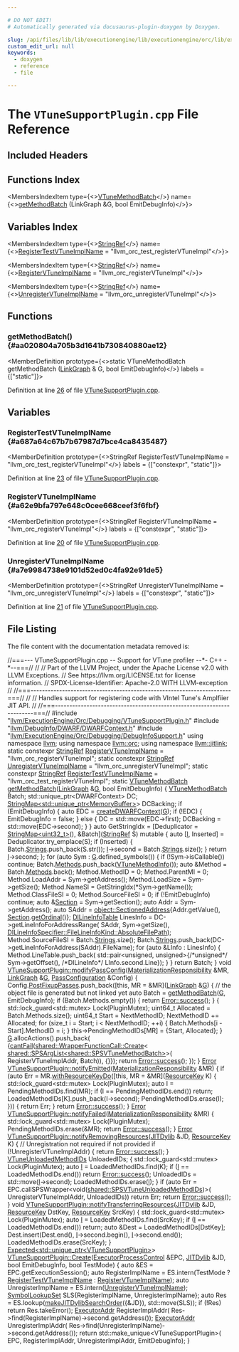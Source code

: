 ```yaml
---

# DO NOT EDIT!
# Automatically generated via docusaurus-plugin-doxygen by Doxygen.

slug: /api/files/lib/lib/executionengine/lib/executionengine/orc/lib/executionengine/orc/debugging/vtunesupportplugin-cpp
custom_edit_url: null
keywords:
  - doxygen
  - reference
  - file

---
```





# The `VTuneSupportPlugin.cpp` File Reference

<DoxygenPage pluginConfig={pluginConfig}>



## Included Headers

<IncludesList>
<IncludesListItem
  filePath="llvm/ExecutionEngine/Orc/Debugging/VTuneSupportPlugin.h"
  permalink="/docs/api/files/include/include/llvm/include/llvm/executionengine/include/llvm/executionengine/orc/include/llvm/executionengine/orc/debugging/vtunesupportplugin-h"
  isLocal="true" />
<IncludesListItem
  filePath="llvm/DebugInfo/DWARF/DWARFContext.h"
  permalink="/docs/api/files/include/include/llvm/include/llvm/debuginfo/include/llvm/debuginfo/dwarf/dwarfcontext-h"
  isLocal="true" />
<IncludesListItem
  filePath="llvm/ExecutionEngine/Orc/Debugging/DebugInfoSupport.h"
  permalink="/docs/api/files/include/include/llvm/include/llvm/executionengine/include/llvm/executionengine/orc/include/llvm/executionengine/orc/debugging/debuginfosupport-h"
  isLocal="true" />
</IncludesList>

## Functions Index

<MembersIndex>

<MembersIndexItem
  type={<><a href="/docs/api/structs/llvm/orc/vtunemethodbatch">VTuneMethodBatch</a></>}
  name={<><a href="#aa020804a705b3d1641b730840880ae12">getMethodBatch</a> (LinkGraph &amp;G, bool EmitDebugInfo)</>}>
</MembersIndexItem>

</MembersIndex>

## Variables Index

<MembersIndex>

<MembersIndexItem
  type={<><a href="/docs/api/classes/llvm/stringref">StringRef</a></>}
  name={<><a href="#a687a64c67b7b67987d7bce4ca8435487">RegisterTestVTuneImplName</a> =
    &quot;llvm&#95;orc&#95;test&#95;registerVTuneImpl&quot;</>}>
</MembersIndexItem>

<MembersIndexItem
  type={<><a href="/docs/api/classes/llvm/stringref">StringRef</a></>}
  name={<><a href="#a62e9bfa797e648c0cee668ceef3f6fbf">RegisterVTuneImplName</a> = &quot;llvm&#95;orc&#95;registerVTuneImpl&quot;</>}>
</MembersIndexItem>

<MembersIndexItem
  type={<><a href="/docs/api/classes/llvm/stringref">StringRef</a></>}
  name={<><a href="#a7e9984738e9101d52ed0c4fa92e91de5">UnregisterVTuneImplName</a> =
    &quot;llvm&#95;orc&#95;unregisterVTuneImpl&quot;</>}>
</MembersIndexItem>

</MembersIndex>


<SectionDefinition>

## Functions

### getMethodBatch() {#aa020804a705b3d1641b730840880ae12}

<MemberDefinition
  prototype={<>static VTuneMethodBatch getMethodBatch (<a href="/docs/api/classes/llvm/jitlink/linkgraph">LinkGraph</a> &amp; G, bool EmitDebugInfo)</>}
  labels = {["static"]}>

Definition at line <a href="#l00026">26</a> of file <a href="/docs/api/files/lib/lib/executionengine/lib/executionengine/orc/lib/executionengine/orc/debugging/vtunesupportplugin-cpp">VTuneSupportPlugin.cpp</a>.
</MemberDefinition>

</SectionDefinition>

<SectionDefinition>

## Variables

### RegisterTestVTuneImplName {#a687a64c67b7b67987d7bce4ca8435487}

<MemberDefinition
  prototype={<>StringRef RegisterTestVTuneImplName =
    &quot;llvm&#95;orc&#95;test&#95;registerVTuneImpl&quot;</>}
  labels = {["constexpr", "static"]}>

Definition at line <a href="#l00023">23</a> of file <a href="/docs/api/files/lib/lib/executionengine/lib/executionengine/orc/lib/executionengine/orc/debugging/vtunesupportplugin-cpp">VTuneSupportPlugin.cpp</a>.
</MemberDefinition>

### RegisterVTuneImplName {#a62e9bfa797e648c0cee668ceef3f6fbf}

<MemberDefinition
  prototype={<>StringRef RegisterVTuneImplName = &quot;llvm&#95;orc&#95;registerVTuneImpl&quot;</>}
  labels = {["constexpr", "static"]}>

Definition at line <a href="#l00020">20</a> of file <a href="/docs/api/files/lib/lib/executionengine/lib/executionengine/orc/lib/executionengine/orc/debugging/vtunesupportplugin-cpp">VTuneSupportPlugin.cpp</a>.
</MemberDefinition>

### UnregisterVTuneImplName {#a7e9984738e9101d52ed0c4fa92e91de5}

<MemberDefinition
  prototype={<>StringRef UnregisterVTuneImplName =
    &quot;llvm&#95;orc&#95;unregisterVTuneImpl&quot;</>}
  labels = {["constexpr", "static"]}>

Definition at line <a href="#l00021">21</a> of file <a href="/docs/api/files/lib/lib/executionengine/lib/executionengine/orc/lib/executionengine/orc/debugging/vtunesupportplugin-cpp">VTuneSupportPlugin.cpp</a>.
</MemberDefinition>

</SectionDefinition>

## File Listing

The file content with the documentation metadata removed is:

<ProgramListing>

<Link id="l00001" /><CodeLine lineNumber="1"><Highlight kind="comment">//===--- VTuneSupportPlugin.cpp -- Support for VTune profiler --&#42;- C++ -&#42;--===//</Highlight><Highlight kind="normal"></Highlight></CodeLine>
<Link id="l00002" /><CodeLine lineNumber="2"><Highlight kind="normal"></Highlight><Highlight kind="comment">//</Highlight><Highlight kind="normal"></Highlight></CodeLine>
<Link id="l00003" /><CodeLine lineNumber="3"><Highlight kind="normal"></Highlight><Highlight kind="comment">// Part of the LLVM Project, under the Apache License v2.0 with LLVM Exceptions.</Highlight><Highlight kind="normal"></Highlight></CodeLine>
<Link id="l00004" /><CodeLine lineNumber="4"><Highlight kind="normal"></Highlight><Highlight kind="comment">// See https://llvm.org/LICENSE.txt for license information.</Highlight><Highlight kind="normal"></Highlight></CodeLine>
<Link id="l00005" /><CodeLine lineNumber="5"><Highlight kind="normal"></Highlight><Highlight kind="comment">// SPDX-License-Identifier: Apache-2.0 WITH LLVM-exception</Highlight><Highlight kind="normal"></Highlight></CodeLine>
<Link id="l00006" /><CodeLine lineNumber="6"><Highlight kind="normal"></Highlight><Highlight kind="comment">//</Highlight><Highlight kind="normal"></Highlight></CodeLine>
<Link id="l00007" /><CodeLine lineNumber="7"><Highlight kind="normal"></Highlight><Highlight kind="comment">//===----------------------------------------------------------------------===//</Highlight><Highlight kind="normal"></Highlight></CodeLine>
<Link id="l00008" /><CodeLine lineNumber="8"><Highlight kind="normal"></Highlight><Highlight kind="comment">//</Highlight><Highlight kind="normal"></Highlight></CodeLine>
<Link id="l00009" /><CodeLine lineNumber="9"><Highlight kind="normal"></Highlight><Highlight kind="comment">// Handles support for registering code with VIntel Tune&#39;s Amplfiier JIT API.</Highlight><Highlight kind="normal"></Highlight></CodeLine>
<Link id="l00010" /><CodeLine lineNumber="10"><Highlight kind="normal"></Highlight><Highlight kind="comment">//</Highlight><Highlight kind="normal"></Highlight></CodeLine>
<Link id="l00011" /><CodeLine lineNumber="11"><Highlight kind="normal"></Highlight><Highlight kind="comment">//===----------------------------------------------------------------------===//</Highlight><Highlight kind="normal"></Highlight></CodeLine>
<Link id="l00012" /><CodeLine lineNumber="12"><Highlight kind="normal"></Highlight><Highlight kind="preprocessor">#include &quot;<a href="/docs/api/files/include/include/llvm/include/llvm/executionengine/include/llvm/executionengine/orc/include/llvm/executionengine/orc/debugging/vtunesupportplugin-h">llvm/ExecutionEngine/Orc/Debugging/VTuneSupportPlugin.h</a>&quot;</Highlight><Highlight kind="normal"></Highlight></CodeLine>
<Link id="l00013" /><CodeLine lineNumber="13"><Highlight kind="normal"></Highlight><Highlight kind="preprocessor">#include &quot;<a href="/docs/api/files/include/include/llvm/include/llvm/debuginfo/include/llvm/debuginfo/dwarf/dwarfcontext-h">llvm/DebugInfo/DWARF/DWARFContext.h</a>&quot;</Highlight><Highlight kind="normal"></Highlight></CodeLine>
<Link id="l00014" /><CodeLine lineNumber="14"><Highlight kind="normal"></Highlight><Highlight kind="preprocessor">#include &quot;<a href="/docs/api/files/include/include/llvm/include/llvm/executionengine/include/llvm/executionengine/orc/include/llvm/executionengine/orc/debugging/debuginfosupport-h">llvm/ExecutionEngine/Orc/Debugging/DebugInfoSupport.h</a>&quot;</Highlight><Highlight kind="normal"></Highlight></CodeLine>
<Link id="l00015" /><CodeLine lineNumber="15"><Highlight kind="normal"></Highlight></CodeLine>
<Link id="l00016" /><CodeLine lineNumber="16"><Highlight kind="normal"></Highlight><Highlight kind="keyword">using namespace </Highlight><Highlight kind="normal"><a href="/docs/api/namespaces/llvm">llvm</a>;</Highlight></CodeLine>
<Link id="l00017" /><CodeLine lineNumber="17"><Highlight kind="normal"></Highlight><Highlight kind="keyword">using namespace </Highlight><Highlight kind="normal"><a href="/docs/api/namespaces/llvm/orc">llvm::orc</a>;</Highlight></CodeLine>
<Link id="l00018" /><CodeLine lineNumber="18"><Highlight kind="normal"></Highlight><Highlight kind="keyword">using namespace </Highlight><Highlight kind="normal"><a href="/docs/api/namespaces/llvm/jitlink">llvm::jitlink</a>;</Highlight></CodeLine>
<Link id="l00019" /><CodeLine lineNumber="19"><Highlight kind="normal"></Highlight></CodeLine>
<Link id="l00020" /><CodeLine lineNumber="20" lineLink="#a62e9bfa797e648c0cee668ceef3f6fbf"><Highlight kind="normal"></Highlight><Highlight kind="keyword">static</Highlight><Highlight kind="normal"> </Highlight><Highlight kind="keyword">constexpr</Highlight><Highlight kind="normal"> <a href="/docs/api/classes/llvm/stringref">StringRef</a> <a href="#a62e9bfa797e648c0cee668ceef3f6fbf">RegisterVTuneImplName</a> = </Highlight><Highlight kind="stringliteral">&quot;llvm&#95;orc&#95;registerVTuneImpl&quot;</Highlight><Highlight kind="normal">;</Highlight></CodeLine>
<Link id="l00021" /><CodeLine lineNumber="21" lineLink="#a7e9984738e9101d52ed0c4fa92e91de5"><Highlight kind="normal"></Highlight><Highlight kind="keyword">static</Highlight><Highlight kind="normal"> </Highlight><Highlight kind="keyword">constexpr</Highlight><Highlight kind="normal"> <a href="/docs/api/classes/llvm/stringref">StringRef</a> <a href="#a7e9984738e9101d52ed0c4fa92e91de5">UnregisterVTuneImplName</a> =</Highlight></CodeLine>
<Link id="l00022" /><CodeLine lineNumber="22"><Highlight kind="normal">    </Highlight><Highlight kind="stringliteral">&quot;llvm&#95;orc&#95;unregisterVTuneImpl&quot;</Highlight><Highlight kind="normal">;</Highlight></CodeLine>
<Link id="l00023" /><CodeLine lineNumber="23" lineLink="#a687a64c67b7b67987d7bce4ca8435487"><Highlight kind="normal"></Highlight><Highlight kind="keyword">static</Highlight><Highlight kind="normal"> </Highlight><Highlight kind="keyword">constexpr</Highlight><Highlight kind="normal"> <a href="/docs/api/classes/llvm/stringref">StringRef</a> <a href="#a687a64c67b7b67987d7bce4ca8435487">RegisterTestVTuneImplName</a> =</Highlight></CodeLine>
<Link id="l00024" /><CodeLine lineNumber="24"><Highlight kind="normal">    </Highlight><Highlight kind="stringliteral">&quot;llvm&#95;orc&#95;test&#95;registerVTuneImpl&quot;</Highlight><Highlight kind="normal">;</Highlight></CodeLine>
<Link id="l00025" /><CodeLine lineNumber="25"><Highlight kind="normal"></Highlight></CodeLine>
<Link id="l00026" /><CodeLine lineNumber="26" lineLink="#aa020804a705b3d1641b730840880ae12"><Highlight kind="normal"></Highlight><Highlight kind="keyword">static</Highlight><Highlight kind="normal"> <a href="/docs/api/structs/llvm/orc/vtunemethodbatch">VTuneMethodBatch</a> <a href="#aa020804a705b3d1641b730840880ae12">getMethodBatch</a>(<a href="/docs/api/classes/llvm/jitlink/linkgraph">LinkGraph</a> &amp;<a href="/docs/api/files/lib/lib/support/md5-cpp/#ad96b7cf3182ce2ba85e5a7a93b12c441">G</a>, </Highlight><Highlight kind="keywordtype">bool</Highlight><Highlight kind="normal"> EmitDebugInfo) &#123;</Highlight></CodeLine>
<Link id="l00027" /><CodeLine lineNumber="27"><Highlight kind="normal">  <a href="/docs/api/structs/llvm/orc/vtunemethodbatch">VTuneMethodBatch</a> Batch;</Highlight></CodeLine>
<Link id="l00028" /><CodeLine lineNumber="28"><Highlight kind="normal">  std::unique&#95;ptr&lt;DWARFContext&gt; DC;</Highlight></CodeLine>
<Link id="l00029" /><CodeLine lineNumber="29"><Highlight kind="normal">  <a href="/docs/api/classes/llvm/stringmap">StringMap&lt;std::unique&#95;ptr&lt;MemoryBuffer&gt;</a>&gt; DCBacking;</Highlight></CodeLine>
<Link id="l00030" /><CodeLine lineNumber="30"><Highlight kind="normal">  </Highlight><Highlight kind="keywordflow">if</Highlight><Highlight kind="normal"> (EmitDebugInfo) &#123;</Highlight></CodeLine>
<Link id="l00031" /><CodeLine lineNumber="31"><Highlight kind="normal">    </Highlight><Highlight kind="keyword">auto</Highlight><Highlight kind="normal"> EDC = <a href="/docs/api/namespaces/llvm/orc/#a9ecb3cb1036963ce01100bfddac5791f">createDWARFContext</a>(<a href="/docs/api/files/lib/lib/support/md5-cpp/#ad96b7cf3182ce2ba85e5a7a93b12c441">G</a>);</Highlight></CodeLine>
<Link id="l00032" /><CodeLine lineNumber="32"><Highlight kind="normal">    </Highlight><Highlight kind="keywordflow">if</Highlight><Highlight kind="normal"> (!EDC) &#123;</Highlight></CodeLine>
<Link id="l00033" /><CodeLine lineNumber="33"><Highlight kind="normal">      EmitDebugInfo = </Highlight><Highlight kind="keyword">false</Highlight><Highlight kind="normal">;</Highlight></CodeLine>
<Link id="l00034" /><CodeLine lineNumber="34"><Highlight kind="normal">    &#125; </Highlight><Highlight kind="keywordflow">else</Highlight><Highlight kind="normal"> &#123;</Highlight></CodeLine>
<Link id="l00035" /><CodeLine lineNumber="35"><Highlight kind="normal">      DC = std::move(EDC-&gt;first);</Highlight></CodeLine>
<Link id="l00036" /><CodeLine lineNumber="36"><Highlight kind="normal">      DCBacking = std::move(EDC-&gt;second);</Highlight></CodeLine>
<Link id="l00037" /><CodeLine lineNumber="37"><Highlight kind="normal">    &#125;</Highlight></CodeLine>
<Link id="l00038" /><CodeLine lineNumber="38"><Highlight kind="normal">  &#125;</Highlight></CodeLine>
<Link id="l00039" /><CodeLine lineNumber="39"><Highlight kind="normal"></Highlight></CodeLine>
<Link id="l00040" /><CodeLine lineNumber="40"><Highlight kind="normal">  </Highlight><Highlight kind="keyword">auto</Highlight><Highlight kind="normal"> GetStringIdx = &#91;Deduplicator = <a href="/docs/api/classes/llvm/stringmap">StringMap&lt;uint32&#95;t&gt;</a>(),</Highlight></CodeLine>
<Link id="l00041" /><CodeLine lineNumber="41"><Highlight kind="normal">                       &amp;Batch&#93;(<a href="/docs/api/classes/llvm/stringref">StringRef</a> S) </Highlight><Highlight kind="keyword">mutable</Highlight><Highlight kind="normal"> &#123;</Highlight></CodeLine>
<Link id="l00042" /><CodeLine lineNumber="42"><Highlight kind="normal">    </Highlight><Highlight kind="keyword">auto</Highlight><Highlight kind="normal"> &#91;<a href="/docs/api/files/lib/lib/support/md5-cpp/#ac0eafdc9ee161b71e7af98af736952fd">I</a>, Inserted&#93; = Deduplicator.try&#95;emplace(S);</Highlight></CodeLine>
<Link id="l00043" /><CodeLine lineNumber="43"><Highlight kind="normal">    </Highlight><Highlight kind="keywordflow">if</Highlight><Highlight kind="normal"> (Inserted) &#123;</Highlight></CodeLine>
<Link id="l00044" /><CodeLine lineNumber="44"><Highlight kind="normal">      Batch.<a href="/docs/api/structs/llvm/orc/vtunemethodbatch/#afa10d580670187d5e346eb9fc87ff5c9">Strings</a>.push&#95;back(S.str());</Highlight></CodeLine>
<Link id="l00045" /><CodeLine lineNumber="45"><Highlight kind="normal">      <a href="/docs/api/files/lib/lib/support/md5-cpp/#ac0eafdc9ee161b71e7af98af736952fd">I</a>-&gt;second = Batch.<a href="/docs/api/structs/llvm/orc/vtunemethodbatch/#afa10d580670187d5e346eb9fc87ff5c9">Strings</a>.size();</Highlight></CodeLine>
<Link id="l00046" /><CodeLine lineNumber="46"><Highlight kind="normal">    &#125;</Highlight></CodeLine>
<Link id="l00047" /><CodeLine lineNumber="47"><Highlight kind="normal">    </Highlight><Highlight kind="keywordflow">return</Highlight><Highlight kind="normal"> <a href="/docs/api/files/lib/lib/support/md5-cpp/#ac0eafdc9ee161b71e7af98af736952fd">I</a>-&gt;second;</Highlight></CodeLine>
<Link id="l00048" /><CodeLine lineNumber="48"><Highlight kind="normal">  &#125;;</Highlight></CodeLine>
<Link id="l00049" /><CodeLine lineNumber="49"><Highlight kind="normal">  </Highlight><Highlight kind="keywordflow">for</Highlight><Highlight kind="normal"> (</Highlight><Highlight kind="keyword">auto</Highlight><Highlight kind="normal"> Sym : <a href="/docs/api/files/lib/lib/support/md5-cpp/#ad96b7cf3182ce2ba85e5a7a93b12c441">G</a>.defined&#95;symbols()) &#123;</Highlight></CodeLine>
<Link id="l00050" /><CodeLine lineNumber="50"><Highlight kind="normal">    </Highlight><Highlight kind="keywordflow">if</Highlight><Highlight kind="normal"> (!Sym-&gt;isCallable())</Highlight></CodeLine>
<Link id="l00051" /><CodeLine lineNumber="51"><Highlight kind="normal">      </Highlight><Highlight kind="keywordflow">continue</Highlight><Highlight kind="normal">;</Highlight></CodeLine>
<Link id="l00052" /><CodeLine lineNumber="52"><Highlight kind="normal"></Highlight></CodeLine>
<Link id="l00053" /><CodeLine lineNumber="53"><Highlight kind="normal">    Batch.<a href="/docs/api/structs/llvm/orc/vtunemethodbatch/#aa63fd9436c42d31236324d97fc303d4b">Methods</a>.push&#95;back(<a href="/docs/api/structs/llvm/orc/vtunemethodinfo">VTuneMethodInfo</a>());</Highlight></CodeLine>
<Link id="l00054" /><CodeLine lineNumber="54"><Highlight kind="normal">    </Highlight><Highlight kind="keyword">auto</Highlight><Highlight kind="normal"> &amp;Method = Batch.<a href="/docs/api/structs/llvm/orc/vtunemethodbatch/#aa63fd9436c42d31236324d97fc303d4b">Methods</a>.back();</Highlight></CodeLine>
<Link id="l00055" /><CodeLine lineNumber="55"><Highlight kind="normal">    Method.MethodID = 0;</Highlight></CodeLine>
<Link id="l00056" /><CodeLine lineNumber="56"><Highlight kind="normal">    Method.ParentMI = 0;</Highlight></CodeLine>
<Link id="l00057" /><CodeLine lineNumber="57"><Highlight kind="normal">    Method.LoadAddr = Sym-&gt;getAddress();</Highlight></CodeLine>
<Link id="l00058" /><CodeLine lineNumber="58"><Highlight kind="normal">    Method.LoadSize = Sym-&gt;getSize();</Highlight></CodeLine>
<Link id="l00059" /><CodeLine lineNumber="59"><Highlight kind="normal">    Method.NameSI = GetStringIdx(&#42;Sym-&gt;getName());</Highlight></CodeLine>
<Link id="l00060" /><CodeLine lineNumber="60"><Highlight kind="normal">    Method.ClassFileSI = 0;</Highlight></CodeLine>
<Link id="l00061" /><CodeLine lineNumber="61"><Highlight kind="normal">    Method.SourceFileSI = 0;</Highlight></CodeLine>
<Link id="l00062" /><CodeLine lineNumber="62"><Highlight kind="normal"></Highlight></CodeLine>
<Link id="l00063" /><CodeLine lineNumber="63"><Highlight kind="normal">    </Highlight><Highlight kind="keywordflow">if</Highlight><Highlight kind="normal"> (!EmitDebugInfo)</Highlight></CodeLine>
<Link id="l00064" /><CodeLine lineNumber="64"><Highlight kind="normal">      </Highlight><Highlight kind="keywordflow">continue</Highlight><Highlight kind="normal">;</Highlight></CodeLine>
<Link id="l00065" /><CodeLine lineNumber="65"><Highlight kind="normal"></Highlight></CodeLine>
<Link id="l00066" /><CodeLine lineNumber="66"><Highlight kind="normal">    </Highlight><Highlight kind="keyword">auto</Highlight><Highlight kind="normal"> &amp;<a href="/docs/api/classes/llvm/jitlink/section">Section</a> = Sym-&gt;getSection();</Highlight></CodeLine>
<Link id="l00067" /><CodeLine lineNumber="67"><Highlight kind="normal">    </Highlight><Highlight kind="keyword">auto</Highlight><Highlight kind="normal"> Addr = Sym-&gt;getAddress();</Highlight></CodeLine>
<Link id="l00068" /><CodeLine lineNumber="68"><Highlight kind="normal">    </Highlight><Highlight kind="keyword">auto</Highlight><Highlight kind="normal"> SAddr =</Highlight></CodeLine>
<Link id="l00069" /><CodeLine lineNumber="69"><Highlight kind="normal">        <a href="/docs/api/structs/llvm/object/sectionedaddress">object::SectionedAddress</a>&#123;Addr.getValue(), <a href="/docs/api/classes/llvm/jitlink/section">Section</a>.<a href="/docs/api/classes/llvm/jitlink/section/#a46c35148a73ab51b69108948f0361d52">getOrdinal</a>()&#125;;</Highlight></CodeLine>
<Link id="l00070" /><CodeLine lineNumber="70"><Highlight kind="normal">    <a href="/docs/api/namespaces/llvm/#a35d153b242ca028df3d73d57dd256522">DILineInfoTable</a> LinesInfo = DC-&gt;getLineInfoForAddressRange(</Highlight></CodeLine>
<Link id="l00071" /><CodeLine lineNumber="71"><Highlight kind="normal">        SAddr, Sym-&gt;getSize(),</Highlight></CodeLine>
<Link id="l00072" /><CodeLine lineNumber="72"><Highlight kind="normal">        <a href="/docs/api/structs/llvm/dilineinfospecifier/#a4d01b170267924ab4225e3c93ad666c3a7e2c85add6bbb98ae5b91471b11fd9a2">DILineInfoSpecifier::FileLineInfoKind::AbsoluteFilePath</a>);</Highlight></CodeLine>
<Link id="l00073" /><CodeLine lineNumber="73"><Highlight kind="normal">    Method.SourceFileSI = Batch.<a href="/docs/api/structs/llvm/orc/vtunemethodbatch/#afa10d580670187d5e346eb9fc87ff5c9">Strings</a>.size();</Highlight></CodeLine>
<Link id="l00074" /><CodeLine lineNumber="74"><Highlight kind="normal">    Batch.<a href="/docs/api/structs/llvm/orc/vtunemethodbatch/#afa10d580670187d5e346eb9fc87ff5c9">Strings</a>.push&#95;back(DC-&gt;getLineInfoForAddress(SAddr).FileName);</Highlight></CodeLine>
<Link id="l00075" /><CodeLine lineNumber="75"><Highlight kind="normal">    </Highlight><Highlight kind="keywordflow">for</Highlight><Highlight kind="normal"> (</Highlight><Highlight kind="keyword">auto</Highlight><Highlight kind="normal"> &amp;LInfo : LinesInfo) &#123;</Highlight></CodeLine>
<Link id="l00076" /><CodeLine lineNumber="76"><Highlight kind="normal">      Method.LineTable.push&#95;back(</Highlight></CodeLine>
<Link id="l00077" /><CodeLine lineNumber="77"><Highlight kind="normal">          std::pair&lt;unsigned, unsigned&gt;&#123;</Highlight><Highlight kind="comment">/&#42;unsigned&#42;/</Highlight><Highlight kind="normal"> Sym-&gt;getOffset(),</Highlight></CodeLine>
<Link id="l00078" /><CodeLine lineNumber="78"><Highlight kind="normal">                                        </Highlight><Highlight kind="comment">/&#42;DILineInfo&#42;/</Highlight><Highlight kind="normal"> LInfo.second.Line&#125;);</Highlight></CodeLine>
<Link id="l00079" /><CodeLine lineNumber="79"><Highlight kind="normal">    &#125;</Highlight></CodeLine>
<Link id="l00080" /><CodeLine lineNumber="80"><Highlight kind="normal">  &#125;</Highlight></CodeLine>
<Link id="l00081" /><CodeLine lineNumber="81"><Highlight kind="normal">  </Highlight><Highlight kind="keywordflow">return</Highlight><Highlight kind="normal"> Batch;</Highlight></CodeLine>
<Link id="l00082" /><CodeLine lineNumber="82"><Highlight kind="normal">&#125;</Highlight></CodeLine>
<Link id="l00083" /><CodeLine lineNumber="83"><Highlight kind="normal"></Highlight></CodeLine>
<Link id="l00084" /><CodeLine lineNumber="84" lineLink="/docs/api/classes/llvm/orc/vtunesupportplugin/#a853290f0b4ae904b8ab68e6a06f8bab9"><Highlight kind="normal"></Highlight><Highlight kind="keywordtype">void</Highlight><Highlight kind="normal"> <a href="/docs/api/classes/llvm/orc/vtunesupportplugin/#a853290f0b4ae904b8ab68e6a06f8bab9">VTuneSupportPlugin::modifyPassConfig</a>(<a href="/docs/api/classes/llvm/orc/materializationresponsibility">MaterializationResponsibility</a> &amp;MR,</Highlight></CodeLine>
<Link id="l00085" /><CodeLine lineNumber="85"><Highlight kind="normal">                                          <a href="/docs/api/classes/llvm/jitlink/linkgraph">LinkGraph</a> &amp;<a href="/docs/api/files/lib/lib/support/md5-cpp/#ad96b7cf3182ce2ba85e5a7a93b12c441">G</a>,</Highlight></CodeLine>
<Link id="l00086" /><CodeLine lineNumber="86"><Highlight kind="normal">                                          <a href="/docs/api/structs/llvm/jitlink/passconfiguration">PassConfiguration</a> &amp;Config) &#123;</Highlight></CodeLine>
<Link id="l00087" /><CodeLine lineNumber="87"><Highlight kind="normal">  Config.<a href="/docs/api/structs/llvm/jitlink/passconfiguration/#a617bac95c4003dd176fa5cc119d2a919">PostFixupPasses</a>.push&#95;back(&#91;</Highlight><Highlight kind="keyword">this</Highlight><Highlight kind="normal">, MR = &amp;MR&#93;(<a href="/docs/api/classes/llvm/jitlink/linkgraph">LinkGraph</a> &amp;<a href="/docs/api/files/lib/lib/support/md5-cpp/#ad96b7cf3182ce2ba85e5a7a93b12c441">G</a>) &#123;</Highlight></CodeLine>
<Link id="l00088" /><CodeLine lineNumber="88"><Highlight kind="normal">    </Highlight><Highlight kind="comment">// the object file is generated but not linked yet</Highlight><Highlight kind="normal"></Highlight></CodeLine>
<Link id="l00089" /><CodeLine lineNumber="89"><Highlight kind="normal">    </Highlight><Highlight kind="keyword">auto</Highlight><Highlight kind="normal"> Batch = <a href="#aa020804a705b3d1641b730840880ae12">getMethodBatch</a>(<a href="/docs/api/files/lib/lib/support/md5-cpp/#ad96b7cf3182ce2ba85e5a7a93b12c441">G</a>, EmitDebugInfo);</Highlight></CodeLine>
<Link id="l00090" /><CodeLine lineNumber="90"><Highlight kind="normal">    </Highlight><Highlight kind="keywordflow">if</Highlight><Highlight kind="normal"> (Batch.Methods.empty()) &#123;</Highlight></CodeLine>
<Link id="l00091" /><CodeLine lineNumber="91"><Highlight kind="normal">      </Highlight><Highlight kind="keywordflow">return</Highlight><Highlight kind="normal"> <a href="/docs/api/classes/llvm/error/#a4dfd0813c3d0e0a30439b5a3e9196b59">Error::success</a>();</Highlight></CodeLine>
<Link id="l00092" /><CodeLine lineNumber="92"><Highlight kind="normal">    &#125;</Highlight></CodeLine>
<Link id="l00093" /><CodeLine lineNumber="93"><Highlight kind="normal">    &#123;</Highlight></CodeLine>
<Link id="l00094" /><CodeLine lineNumber="94"><Highlight kind="normal">      std::lock&#95;guard&lt;std::mutex&gt; Lock(PluginMutex);</Highlight></CodeLine>
<Link id="l00095" /><CodeLine lineNumber="95"><Highlight kind="normal">      uint64&#95;t Allocated = Batch.Methods.size();</Highlight></CodeLine>
<Link id="l00096" /><CodeLine lineNumber="96"><Highlight kind="normal">      uint64&#95;t Start = NextMethodID;</Highlight></CodeLine>
<Link id="l00097" /><CodeLine lineNumber="97"><Highlight kind="normal">      NextMethodID += Allocated;</Highlight></CodeLine>
<Link id="l00098" /><CodeLine lineNumber="98"><Highlight kind="normal">      </Highlight><Highlight kind="keywordflow">for</Highlight><Highlight kind="normal"> (</Highlight><Highlight kind="keywordtype">size&#95;t</Highlight><Highlight kind="normal"> i = Start; i &lt; NextMethodID; ++i) &#123;</Highlight></CodeLine>
<Link id="l00099" /><CodeLine lineNumber="99"><Highlight kind="normal">        Batch.Methods&#91;i - Start&#93;.MethodID = i;</Highlight></CodeLine>
<Link id="l00100" /><CodeLine lineNumber="100"><Highlight kind="normal">      &#125;</Highlight></CodeLine>
<Link id="l00101" /><CodeLine lineNumber="101"><Highlight kind="normal">      this-&gt;PendingMethodIDs&#91;MR&#93; = &#123;Start, Allocated&#125;;</Highlight></CodeLine>
<Link id="l00102" /><CodeLine lineNumber="102"><Highlight kind="normal">    &#125;</Highlight></CodeLine>
<Link id="l00103" /><CodeLine lineNumber="103"><Highlight kind="normal">    <a href="/docs/api/files/lib/lib/support/md5-cpp/#ad96b7cf3182ce2ba85e5a7a93b12c441">G</a>.allocActions().push&#95;back(</Highlight></CodeLine>
<Link id="l00104" /><CodeLine lineNumber="104"><Highlight kind="normal">        &#123;<a href="/docs/api/namespaces/llvm/#aa1e1474f15df639f0d874b21f15666f7">cantFail</a>(<a href="/docs/api/classes/llvm/orc/shared/wrapperfunctioncall/#ac924edcd8ad4ceeebcbcea4ca04a793b">shared::WrapperFunctionCall::Create</a>&lt;</Highlight></CodeLine>
<Link id="l00105" /><CodeLine lineNumber="105"><Highlight kind="normal">                  <a href="/docs/api/classes/llvm/orc/shared/spsarglist">shared::SPSArgList&lt;shared::SPSVTuneMethodBatch&gt;</a>&gt;(</Highlight></CodeLine>
<Link id="l00106" /><CodeLine lineNumber="106"><Highlight kind="normal">             RegisterVTuneImplAddr, Batch)),</Highlight></CodeLine>
<Link id="l00107" /><CodeLine lineNumber="107"><Highlight kind="normal">         &#123;&#125;&#125;);</Highlight></CodeLine>
<Link id="l00108" /><CodeLine lineNumber="108"><Highlight kind="normal">    </Highlight><Highlight kind="keywordflow">return</Highlight><Highlight kind="normal"> <a href="/docs/api/classes/llvm/error/#a4dfd0813c3d0e0a30439b5a3e9196b59">Error::success</a>();</Highlight></CodeLine>
<Link id="l00109" /><CodeLine lineNumber="109"><Highlight kind="normal">  &#125;);</Highlight></CodeLine>
<Link id="l00110" /><CodeLine lineNumber="110"><Highlight kind="normal">&#125;</Highlight></CodeLine>
<Link id="l00111" /><CodeLine lineNumber="111"><Highlight kind="normal"></Highlight></CodeLine>
<Link id="l00112" /><CodeLine lineNumber="112" lineLink="/docs/api/classes/llvm/orc/vtunesupportplugin/#a84d69d4d9a1eebe32eda1d8e7ed125cd"><Highlight kind="normal"><a href="/docs/api/classes/llvm/error">Error</a> <a href="/docs/api/classes/llvm/orc/vtunesupportplugin/#a84d69d4d9a1eebe32eda1d8e7ed125cd">VTuneSupportPlugin::notifyEmitted</a>(<a href="/docs/api/classes/llvm/orc/materializationresponsibility">MaterializationResponsibility</a> &amp;MR) &#123;</Highlight></CodeLine>
<Link id="l00113" /><CodeLine lineNumber="113"><Highlight kind="normal">  </Highlight><Highlight kind="keywordflow">if</Highlight><Highlight kind="normal"> (</Highlight><Highlight kind="keyword">auto</Highlight><Highlight kind="normal"> Err = MR.<a href="/docs/api/classes/llvm/orc/materializationresponsibility/#a5212856dfb6ccde003f082318cfb4e65">withResourceKeyDo</a>(&#91;</Highlight><Highlight kind="keyword">this</Highlight><Highlight kind="normal">, MR = &amp;MR&#93;(<a href="/docs/api/namespaces/llvm/orc/#a48eb648e96394270c69273c29bfad24e">ResourceKey</a> K) &#123;</Highlight></CodeLine>
<Link id="l00114" /><CodeLine lineNumber="114"><Highlight kind="normal">        std::lock&#95;guard&lt;std::mutex&gt; Lock(PluginMutex);</Highlight></CodeLine>
<Link id="l00115" /><CodeLine lineNumber="115"><Highlight kind="normal">        auto I = PendingMethodIDs.find(MR);</Highlight></CodeLine>
<Link id="l00116" /><CodeLine lineNumber="116"><Highlight kind="normal">        if (I == PendingMethodIDs.end())</Highlight></CodeLine>
<Link id="l00117" /><CodeLine lineNumber="117"><Highlight kind="normal">          return;</Highlight></CodeLine>
<Link id="l00118" /><CodeLine lineNumber="118"><Highlight kind="normal"></Highlight></CodeLine>
<Link id="l00119" /><CodeLine lineNumber="119"><Highlight kind="normal">        LoadedMethodIDs&#91;K&#93;.push&#95;back(I-&gt;second);</Highlight></CodeLine>
<Link id="l00120" /><CodeLine lineNumber="120"><Highlight kind="normal">        PendingMethodIDs.erase(I);</Highlight></CodeLine>
<Link id="l00121" /><CodeLine lineNumber="121"><Highlight kind="normal">      &#125;)) &#123;</Highlight></CodeLine>
<Link id="l00122" /><CodeLine lineNumber="122"><Highlight kind="normal">    </Highlight><Highlight kind="keywordflow">return</Highlight><Highlight kind="normal"> Err;</Highlight></CodeLine>
<Link id="l00123" /><CodeLine lineNumber="123"><Highlight kind="normal">  &#125;</Highlight></CodeLine>
<Link id="l00124" /><CodeLine lineNumber="124"><Highlight kind="normal">  </Highlight><Highlight kind="keywordflow">return</Highlight><Highlight kind="normal"> <a href="/docs/api/classes/llvm/error/#a4dfd0813c3d0e0a30439b5a3e9196b59">Error::success</a>();</Highlight></CodeLine>
<Link id="l00125" /><CodeLine lineNumber="125"><Highlight kind="normal">&#125;</Highlight></CodeLine>
<Link id="l00126" /><CodeLine lineNumber="126"><Highlight kind="normal"></Highlight></CodeLine>
<Link id="l00127" /><CodeLine lineNumber="127" lineLink="/docs/api/classes/llvm/orc/vtunesupportplugin/#ab8634e926830f26883584017fe3f38d6"><Highlight kind="normal"><a href="/docs/api/classes/llvm/error">Error</a> <a href="/docs/api/classes/llvm/orc/vtunesupportplugin/#ab8634e926830f26883584017fe3f38d6">VTuneSupportPlugin::notifyFailed</a>(<a href="/docs/api/classes/llvm/orc/materializationresponsibility">MaterializationResponsibility</a> &amp;MR) &#123;</Highlight></CodeLine>
<Link id="l00128" /><CodeLine lineNumber="128"><Highlight kind="normal">  std::lock&#95;guard&lt;std::mutex&gt; Lock(PluginMutex);</Highlight></CodeLine>
<Link id="l00129" /><CodeLine lineNumber="129"><Highlight kind="normal">  PendingMethodIDs.erase(&amp;MR);</Highlight></CodeLine>
<Link id="l00130" /><CodeLine lineNumber="130"><Highlight kind="normal">  </Highlight><Highlight kind="keywordflow">return</Highlight><Highlight kind="normal"> <a href="/docs/api/classes/llvm/error/#a4dfd0813c3d0e0a30439b5a3e9196b59">Error::success</a>();</Highlight></CodeLine>
<Link id="l00131" /><CodeLine lineNumber="131"><Highlight kind="normal">&#125;</Highlight></CodeLine>
<Link id="l00132" /><CodeLine lineNumber="132"><Highlight kind="normal"></Highlight></CodeLine>
<Link id="l00133" /><CodeLine lineNumber="133" lineLink="/docs/api/classes/llvm/orc/vtunesupportplugin/#ae27797c86bd5fb476f34cc12bf4c2507"><Highlight kind="normal"><a href="/docs/api/classes/llvm/error">Error</a> <a href="/docs/api/classes/llvm/orc/vtunesupportplugin/#ae27797c86bd5fb476f34cc12bf4c2507">VTuneSupportPlugin::notifyRemovingResources</a>(<a href="/docs/api/classes/llvm/orc/jitdylib">JITDylib</a> &amp;JD, <a href="/docs/api/namespaces/llvm/orc/#a48eb648e96394270c69273c29bfad24e">ResourceKey</a> K) &#123;</Highlight></CodeLine>
<Link id="l00134" /><CodeLine lineNumber="134"><Highlight kind="normal">  </Highlight><Highlight kind="comment">// Unregistration not required if not provided</Highlight><Highlight kind="normal"></Highlight></CodeLine>
<Link id="l00135" /><CodeLine lineNumber="135"><Highlight kind="normal">  </Highlight><Highlight kind="keywordflow">if</Highlight><Highlight kind="normal"> (!UnregisterVTuneImplAddr) &#123;</Highlight></CodeLine>
<Link id="l00136" /><CodeLine lineNumber="136"><Highlight kind="normal">    </Highlight><Highlight kind="keywordflow">return</Highlight><Highlight kind="normal"> <a href="/docs/api/classes/llvm/error/#a4dfd0813c3d0e0a30439b5a3e9196b59">Error::success</a>();</Highlight></CodeLine>
<Link id="l00137" /><CodeLine lineNumber="137"><Highlight kind="normal">  &#125;</Highlight></CodeLine>
<Link id="l00138" /><CodeLine lineNumber="138"><Highlight kind="normal">  <a href="/docs/api/namespaces/llvm/orc/#a55318eb7fd9c869872fd2886e041059a">VTuneUnloadedMethodIDs</a> UnloadedIDs;</Highlight></CodeLine>
<Link id="l00139" /><CodeLine lineNumber="139"><Highlight kind="normal">  &#123;</Highlight></CodeLine>
<Link id="l00140" /><CodeLine lineNumber="140"><Highlight kind="normal">    std::lock&#95;guard&lt;std::mutex&gt; Lock(PluginMutex);</Highlight></CodeLine>
<Link id="l00141" /><CodeLine lineNumber="141"><Highlight kind="normal">    </Highlight><Highlight kind="keyword">auto</Highlight><Highlight kind="normal"> <a href="/docs/api/files/lib/lib/support/md5-cpp/#ac0eafdc9ee161b71e7af98af736952fd">I</a> = LoadedMethodIDs.find(K);</Highlight></CodeLine>
<Link id="l00142" /><CodeLine lineNumber="142"><Highlight kind="normal">    </Highlight><Highlight kind="keywordflow">if</Highlight><Highlight kind="normal"> (<a href="/docs/api/files/lib/lib/support/md5-cpp/#ac0eafdc9ee161b71e7af98af736952fd">I</a> == LoadedMethodIDs.end())</Highlight></CodeLine>
<Link id="l00143" /><CodeLine lineNumber="143"><Highlight kind="normal">      </Highlight><Highlight kind="keywordflow">return</Highlight><Highlight kind="normal"> <a href="/docs/api/classes/llvm/error/#a4dfd0813c3d0e0a30439b5a3e9196b59">Error::success</a>();</Highlight></CodeLine>
<Link id="l00144" /><CodeLine lineNumber="144"><Highlight kind="normal"></Highlight></CodeLine>
<Link id="l00145" /><CodeLine lineNumber="145"><Highlight kind="normal">    UnloadedIDs = std::move(<a href="/docs/api/files/lib/lib/support/md5-cpp/#ac0eafdc9ee161b71e7af98af736952fd">I</a>-&gt;second);</Highlight></CodeLine>
<Link id="l00146" /><CodeLine lineNumber="146"><Highlight kind="normal">    LoadedMethodIDs.erase(<a href="/docs/api/files/lib/lib/support/md5-cpp/#ac0eafdc9ee161b71e7af98af736952fd">I</a>);</Highlight></CodeLine>
<Link id="l00147" /><CodeLine lineNumber="147"><Highlight kind="normal">  &#125;</Highlight></CodeLine>
<Link id="l00148" /><CodeLine lineNumber="148"><Highlight kind="normal">  </Highlight><Highlight kind="keywordflow">if</Highlight><Highlight kind="normal"> (</Highlight><Highlight kind="keyword">auto</Highlight><Highlight kind="normal"> Err = EPC.callSPSWrapper&lt;</Highlight><Highlight kind="keywordtype">void</Highlight><Highlight kind="normal">(<a href="/docs/api/namespaces/llvm/orc/shared/#acb5ae9c28716651ce56207d60a55db52">shared::SPSVTuneUnloadedMethodIDs</a>)&gt;(</Highlight></CodeLine>
<Link id="l00149" /><CodeLine lineNumber="149"><Highlight kind="normal">          UnregisterVTuneImplAddr, UnloadedIDs))</Highlight></CodeLine>
<Link id="l00150" /><CodeLine lineNumber="150"><Highlight kind="normal">    </Highlight><Highlight kind="keywordflow">return</Highlight><Highlight kind="normal"> Err;</Highlight></CodeLine>
<Link id="l00151" /><CodeLine lineNumber="151"><Highlight kind="normal"></Highlight></CodeLine>
<Link id="l00152" /><CodeLine lineNumber="152"><Highlight kind="normal">  </Highlight><Highlight kind="keywordflow">return</Highlight><Highlight kind="normal"> <a href="/docs/api/classes/llvm/error/#a4dfd0813c3d0e0a30439b5a3e9196b59">Error::success</a>();</Highlight></CodeLine>
<Link id="l00153" /><CodeLine lineNumber="153"><Highlight kind="normal">&#125;</Highlight></CodeLine>
<Link id="l00154" /><CodeLine lineNumber="154"><Highlight kind="normal"></Highlight></CodeLine>
<Link id="l00155" /><CodeLine lineNumber="155" lineLink="/docs/api/classes/llvm/orc/vtunesupportplugin/#a2e1109acd614dfdd2c48e3a6bad769cf"><Highlight kind="normal"></Highlight><Highlight kind="keywordtype">void</Highlight><Highlight kind="normal"> <a href="/docs/api/classes/llvm/orc/vtunesupportplugin/#a2e1109acd614dfdd2c48e3a6bad769cf">VTuneSupportPlugin::notifyTransferringResources</a>(<a href="/docs/api/classes/llvm/orc/jitdylib">JITDylib</a> &amp;JD,</Highlight></CodeLine>
<Link id="l00156" /><CodeLine lineNumber="156"><Highlight kind="normal">                                                     <a href="/docs/api/namespaces/llvm/orc/#a48eb648e96394270c69273c29bfad24e">ResourceKey</a> DstKey,</Highlight></CodeLine>
<Link id="l00157" /><CodeLine lineNumber="157"><Highlight kind="normal">                                                     <a href="/docs/api/namespaces/llvm/orc/#a48eb648e96394270c69273c29bfad24e">ResourceKey</a> SrcKey) &#123;</Highlight></CodeLine>
<Link id="l00158" /><CodeLine lineNumber="158"><Highlight kind="normal">  std::lock&#95;guard&lt;std::mutex&gt; Lock(PluginMutex);</Highlight></CodeLine>
<Link id="l00159" /><CodeLine lineNumber="159"><Highlight kind="normal">  </Highlight><Highlight kind="keyword">auto</Highlight><Highlight kind="normal"> <a href="/docs/api/files/lib/lib/support/md5-cpp/#ac0eafdc9ee161b71e7af98af736952fd">I</a> = LoadedMethodIDs.find(SrcKey);</Highlight></CodeLine>
<Link id="l00160" /><CodeLine lineNumber="160"><Highlight kind="normal">  </Highlight><Highlight kind="keywordflow">if</Highlight><Highlight kind="normal"> (<a href="/docs/api/files/lib/lib/support/md5-cpp/#ac0eafdc9ee161b71e7af98af736952fd">I</a> == LoadedMethodIDs.end())</Highlight></CodeLine>
<Link id="l00161" /><CodeLine lineNumber="161"><Highlight kind="normal">    </Highlight><Highlight kind="keywordflow">return</Highlight><Highlight kind="normal">;</Highlight></CodeLine>
<Link id="l00162" /><CodeLine lineNumber="162"><Highlight kind="normal"></Highlight></CodeLine>
<Link id="l00163" /><CodeLine lineNumber="163"><Highlight kind="normal">  </Highlight><Highlight kind="keyword">auto</Highlight><Highlight kind="normal"> &amp;Dest = LoadedMethodIDs&#91;DstKey&#93;;</Highlight></CodeLine>
<Link id="l00164" /><CodeLine lineNumber="164"><Highlight kind="normal">  Dest.insert(Dest.end(), <a href="/docs/api/files/lib/lib/support/md5-cpp/#ac0eafdc9ee161b71e7af98af736952fd">I</a>-&gt;second.begin(), <a href="/docs/api/files/lib/lib/support/md5-cpp/#ac0eafdc9ee161b71e7af98af736952fd">I</a>-&gt;second.end());</Highlight></CodeLine>
<Link id="l00165" /><CodeLine lineNumber="165"><Highlight kind="normal">  LoadedMethodIDs.erase(SrcKey);</Highlight></CodeLine>
<Link id="l00166" /><CodeLine lineNumber="166"><Highlight kind="normal">&#125;</Highlight></CodeLine>
<Link id="l00167" /><CodeLine lineNumber="167"><Highlight kind="normal"></Highlight></CodeLine>
<Link id="l00168" /><CodeLine lineNumber="168"><Highlight kind="normal"><a href="/docs/api/classes/llvm/expected">Expected&lt;std::unique&#95;ptr&lt;VTuneSupportPlugin&gt;</a>&gt;</Highlight></CodeLine>
<Link id="l00169" /><CodeLine lineNumber="169" lineLink="/docs/api/classes/llvm/orc/vtunesupportplugin/#a384229b970be55d5cfaaf058b693bd73"><Highlight kind="normal"><a href="/docs/api/classes/llvm/orc/vtunesupportplugin/#a384229b970be55d5cfaaf058b693bd73">VTuneSupportPlugin::Create</a>(<a href="/docs/api/classes/llvm/orc/executorprocesscontrol">ExecutorProcessControl</a> &amp;EPC, <a href="/docs/api/classes/llvm/orc/jitdylib">JITDylib</a> &amp;JD,</Highlight></CodeLine>
<Link id="l00170" /><CodeLine lineNumber="170"><Highlight kind="normal">                           </Highlight><Highlight kind="keywordtype">bool</Highlight><Highlight kind="normal"> EmitDebugInfo, </Highlight><Highlight kind="keywordtype">bool</Highlight><Highlight kind="normal"> TestMode) &#123;</Highlight></CodeLine>
<Link id="l00171" /><CodeLine lineNumber="171"><Highlight kind="normal">  </Highlight><Highlight kind="keyword">auto</Highlight><Highlight kind="normal"> &amp;ES = EPC.getExecutionSession();</Highlight></CodeLine>
<Link id="l00172" /><CodeLine lineNumber="172"><Highlight kind="normal">  </Highlight><Highlight kind="keyword">auto</Highlight><Highlight kind="normal"> RegisterImplName =</Highlight></CodeLine>
<Link id="l00173" /><CodeLine lineNumber="173"><Highlight kind="normal">      ES.intern(TestMode ? <a href="#a687a64c67b7b67987d7bce4ca8435487">RegisterTestVTuneImplName</a> : <a href="#a62e9bfa797e648c0cee668ceef3f6fbf">RegisterVTuneImplName</a>);</Highlight></CodeLine>
<Link id="l00174" /><CodeLine lineNumber="174"><Highlight kind="normal">  </Highlight><Highlight kind="keyword">auto</Highlight><Highlight kind="normal"> UnregisterImplName = ES.intern(<a href="#a7e9984738e9101d52ed0c4fa92e91de5">UnregisterVTuneImplName</a>);</Highlight></CodeLine>
<Link id="l00175" /><CodeLine lineNumber="175"><Highlight kind="normal">  <a href="/docs/api/classes/llvm/orc/symbollookupset">SymbolLookupSet</a> SLS&#123;RegisterImplName, UnregisterImplName&#125;;</Highlight></CodeLine>
<Link id="l00176" /><CodeLine lineNumber="176"><Highlight kind="normal">  </Highlight><Highlight kind="keyword">auto</Highlight><Highlight kind="normal"> Res = ES.lookup(<a href="/docs/api/namespaces/llvm/orc/#a14f663a8d190b740cfb9cbf0d88a7619">makeJITDylibSearchOrder</a>(&#123;&amp;JD&#125;), std::move(SLS));</Highlight></CodeLine>
<Link id="l00177" /><CodeLine lineNumber="177"><Highlight kind="normal">  </Highlight><Highlight kind="keywordflow">if</Highlight><Highlight kind="normal"> (!Res)</Highlight></CodeLine>
<Link id="l00178" /><CodeLine lineNumber="178"><Highlight kind="normal">    </Highlight><Highlight kind="keywordflow">return</Highlight><Highlight kind="normal"> Res.takeError();</Highlight></CodeLine>
<Link id="l00179" /><CodeLine lineNumber="179"><Highlight kind="normal">  <a href="/docs/api/classes/llvm/orc/executoraddr">ExecutorAddr</a> RegisterImplAddr(</Highlight></CodeLine>
<Link id="l00180" /><CodeLine lineNumber="180"><Highlight kind="normal">      Res-&gt;find(RegisterImplName)-&gt;second.getAddress());</Highlight></CodeLine>
<Link id="l00181" /><CodeLine lineNumber="181"><Highlight kind="normal">  <a href="/docs/api/classes/llvm/orc/executoraddr">ExecutorAddr</a> UnregisterImplAddr(</Highlight></CodeLine>
<Link id="l00182" /><CodeLine lineNumber="182"><Highlight kind="normal">      Res-&gt;find(UnregisterImplName)-&gt;second.getAddress());</Highlight></CodeLine>
<Link id="l00183" /><CodeLine lineNumber="183"><Highlight kind="normal">  </Highlight><Highlight kind="keywordflow">return</Highlight><Highlight kind="normal"> std::make&#95;unique&lt;VTuneSupportPlugin&gt;(</Highlight></CodeLine>
<Link id="l00184" /><CodeLine lineNumber="184"><Highlight kind="normal">      EPC, RegisterImplAddr, UnregisterImplAddr, EmitDebugInfo);</Highlight></CodeLine>
<Link id="l00185" /><CodeLine lineNumber="185"><Highlight kind="normal">&#125;</Highlight></CodeLine>

</ProgramListing>

</DoxygenPage>
